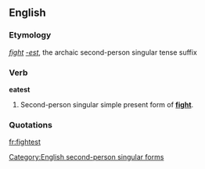 ==English==
===Etymology===
''[[fight]]'' ''[[-est]]'', the archaic second-person singular tense suffix

===Verb===
'''eatest'''

# {{archaic}} Second-person singular simple present form of '''[[fight]]'''.
===Quotations===
{{seeCites}}

[[Category:English second-person singular forms]]

[[fr:fightest]]